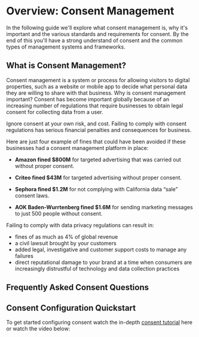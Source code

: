 
# Overview: Consent Management

In the following guide we'll explore what consent management is, why it's important and the various standards and requirements for consent. By the end of this you'll have a strong understand of consent and the common types of management systems and frameworks.

## What is Consent Management? 
Consent management is a system or process for allowing visitors to digital properties, such as a website or mobile app to decide what personal data they are willing to share with that business. 
Why is consent management important?
Consent has become important globally because of an increasing number of regulations that require businesses to obtain legal consent for collecting data from a user. 

Ignore consent at your own risk, and cost. Failing to comply with consent regulations has serious financial penalties and consequences for business. 

Here are just four example of fines that could have been avoided if these businesses had a consent management platform in place:

* **Amazon fined $800M** for targeted advertising that was carried out without proper consent.

* **Criteo fined $43M** for targeted advertising without proper consent.

* **Sephora fined $1.2M** for not complying with California data “sale” consent laws.

* **AOK Baden-Wurrtenberg fined $1.6M** for sending marketing messages to just 500 people without consent.

Failing to comply with data privacy regulations can result in:

* fines of as much as 4% of global revenue
* a civil lawsuit brought by your customers
* added legal, investigative and customer support costs to manage any failures
* direct reputational damage to your brand at a time when consumers are increasingly distrustful of technology and data collection practices


## Frequently Asked Consent Questions
<KeyFeatWrap>
  <KeyFeat link="./consent/consent-laws" title="Where do Consent Laws Apply?"/>
  <KeyFeat link="./consent/consent-laws" title="What are the typs of Consent?"/>
  <KeyFeat link="./consent/consent-user-experience" title="What is the right user experience for consent?"/>
  <KeyFeat link="./consent/consent-vs-prefs" title="Difference between consent and preferences?"/>
  <KeyFeat link="./consent/consent-signals" title="What are Consent Signals?"/>
  <KeyFeat link="./consent/consent-records" title="What are Consent Records?"/>
  <KeyFeat link="./consent/consent-iab-tcf" title="What is the IAB TCF?"/>
  <KeyFeat link="./consent/consent-iab-tcf-ca" title="What is the IAB TCF Canada?"/>
  <KeyFeat link="./consent/consent-iab-usp" title="What is IAB USPrivacy?"/>
  <KeyFeat link="./consent/consent-iab-gpp" title="What is IAB Global Privacy Platform (GPP)?"/>
  <KeyFeat link="./consent/consent-iab-mspa" title="What is IAB Multi-State Privacy Agreement (MSPA)?"/>
  <KeyFeat link="./consent/consent-iab-gpp" title="What is Global Privacy Control (GPC)?"/>
</KeyFeatWrap>

## Consent Configuration Quickstart
To get started configuring consent watch the in-depth [consent tutorial](/tutorials/consent-management) here or watch the video below:
<VimeoVideo src="https://player.vimeo.com/video/848494412?badge=0&amp;autopause=0&amp;player_id=0&amp;app_id=58479" />